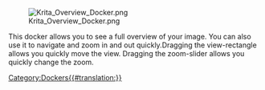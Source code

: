 [[File:Krita_Overview_Docker.png]]

This docker allows you to see a full overview of your image. You can also use it to navigate and zoom in and out quickly.Dragging the view-rectangle allows you quickly move the view. Dragging the zoom-slider allows you quickly change the zoom.

[[Category:Dockers{{#translation:}}]]
